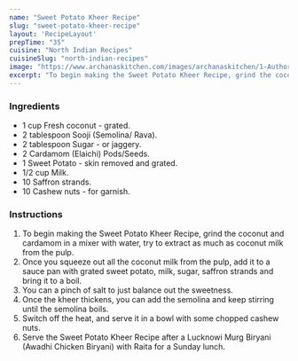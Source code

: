 ---
name: "Sweet Potato Kheer Recipe"
slug: "sweet-potato-kheer-recipe"
layout: 'RecipeLayout'
prepTime: "35"
cuisine: "North Indian Recipes"
cuisineSlug: "north-indian-recipes"
image: "https://www.archanaskitchen.com/images/archanaskitchen/1-Author/sibyl_sunitha/Sweet_Potato_Kheer_Recipe_.jpg"
excerpt: "To begin making the Sweet Potato Kheer Recipe, grind the coconut and cardamom in a mixer with water, try to extract as much as coconut milk from the pulp"
---

### Ingredients

- 1 cup Fresh coconut - grated.
- 2 tablespoon Sooji (Semolina/ Rava).
- 2 tablespoon Sugar - or jaggery.
- 2 Cardamom (Elaichi) Pods/Seeds.
- 1 Sweet Potato - skin removed and grated.
- 1/2 cup Milk.
- 10 Saffron strands.
- 10 Cashew nuts - for garnish.

### Instructions

1. To begin making the Sweet Potato Kheer Recipe, grind the coconut and cardamom in a mixer with water, try to extract as much as coconut milk from the pulp.
1. Once you squeeze out all the coconut milk from the pulp, add it to a sauce pan with grated sweet potato, milk, sugar, saffron strands and bring it to a boil.
1. You can a pinch of salt to just balance out the sweetness.
1. Once the kheer thickens, you can add the semolina and keep stirring until the semolina boils.
1. Switch off the heat, and serve it in a bowl with some chopped cashew nuts.
1. Serve the Sweet Potato Kheer Recipe after a Lucknowi Murg Biryani (Awadhi Chicken Biryani) with Raita for a Sunday lunch.

